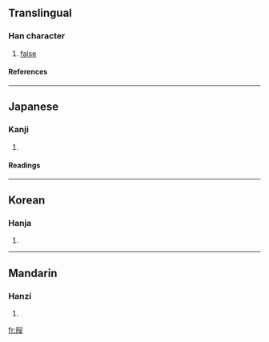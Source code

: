 ==Translingual==
===Han character===
{{Han char|rad=又|as=07|sn=9|four=|canj=口尸尸水 (RSSE)}}
# [[false]]
====References====
{{Han ref|kx=0166.110|dkj=03165|dj=0378.050|hdz=10398.040|uh=53DA|ud=21466}}
----
==Japanese==
===Kanji===
{{ja-kanji|grade=|rs=又07}}
# {{defn|Japanese}} 
====Readings====
{{ja-readings|on=[[か]] (ka), [[け]] (ke), [[げ]] (ge)|kun=[[かりる]] (kariru), [[かす]] (kasu)}}
----
==Korean==
===Hanja===
{{ko-hanja|hangeul=가|rv=ga|mr=ka}}
# {{defn|Korean}}
----
==Mandarin==
===Hanzi===
{{cmn-hanzi|pin=[[jiǎ]] (jia3)|wg=chia<sup>3</sup>}}
# {{defn|Mandarin}}

[[fr:叚]]